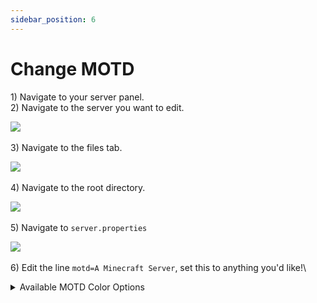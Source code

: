 ```yaml
---
sidebar_position: 6
---
```


# Change MOTD

1\) Navigate to your server panel.\
2\) Navigate to the server you want to edit.

![](<../.gitbook/assets/image (30).png>)\
\
3\) Navigate to the files tab.

![](<../.gitbook/assets/image (14).png>)\
\
4\) Navigate to the root directory.

![](<../.gitbook/assets/image (42).png>)\
\
5\) Navigate to `server.properties`

![](<../.gitbook/assets/image (38).png>)\
\
6\) Edit the line `motd=A Minecraft Server`, set this to anything you'd like!\


<details>

<summary>Available MOTD Color Options</summary>

* `\u00A70` = Black
* `\u00A71` = Dark Blue
* `\u00A72` = Dark Green
* `\u00A73` = Dark Cyan
* `\u00A74` = Dark Red
* `\u00A75` = Purple
* `\u00A76` = Orange
* `\u00A77` = Light Grey
* `\u00A78` = Dark Grey
* `\u00A79` = Lilac
* `\u00A7a` = Light Green
* `\u00A7b` = Light Cyan
* `\u00A7c` = Light Red
* `\u00A7d` = Pink
* `\u00A7e` = Yellow
* `\u00A7f` = White
* `\u00A7l` = Bold
* `\u00A7o` = Italicized
* `\u00A7n` = Underlined
* `\u00A7m` = Strikethrough
* `\u00A7k` = "Glitch" effect

Use each color code before the text you want to change.

Example: \
`motd=\u00A7cThis \u00A7bIs \u00A7dA \u00A7eMOTD`\
\
Note:\
To add another line to the MOTD, use `\n`

</details>
